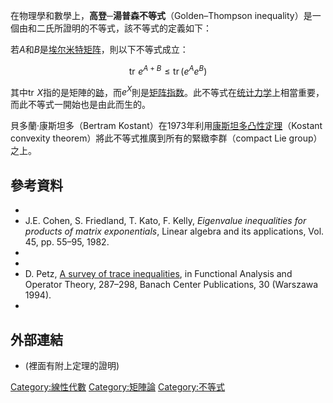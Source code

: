 在物理學和數學上，'''高登─湯普森不等式'''（Golden–Thompson inequality）是一個由{{harvtxt|Golden|1965}}和{{harvtxt|Thompson|1965}}二氏所證明的不等式，該不等式的定義如下：

若<math>A</math>和<math>B</math>是[[埃尔米特矩阵|埃尔米特矩阵]]，則以下不等式成立：

:<math> \operatorname{tr}\, e^{A+B} \le \operatorname{tr} \left(e^A e^B\right)
</math>

其中<math> \operatorname{tr}\, X </math>指的是矩陣的[[跡|跡]]，而<math> e^X </math>則是[[矩阵指数|矩阵指数]]。此不等式在[[统计力学|统计力学]]上相當重要，而此不等式一開始也是由此而生的。

貝多蘭‧康斯坦多（Bertram Kostant）在1973年利用[[康斯坦多凸性定理|康斯坦多凸性定理]]（Kostant convexity theorem）將此不等式推廣到所有的緊緻李群（compact Lie group）之上。

==參考資料==

*{{Citation | last1=Bhatia | first1=Rajendra | title=Matrix analysis | publisher=[[Springer-Verlag|Springer-Verlag]] | location=Berlin, New York | series=Graduate Texts in Mathematics | isbn=978-0-387-94846-1 | id={{MathSciNet | id = 1477662}} | year=1997 | volume=169}}
* J.E. Cohen, S. Friedland, T. Kato, F. Kelly, ''Eigenvalue inequalities for products of matrix exponentials'', Linear algebra and its applications, Vol. 45, pp. 55–95, 1982. {{doi|10.1016/0024-3795(82)90211-7}}
*{{Citation | last1=Golden | first1=Sidney | title=Lower bounds for the Helmholtz function | url=http://link.aps.org/doi/10.1103/PhysRev.137.B1127 | doi= 10.1103/PhysRev.137.B1127 | id={{MathSciNet | id = 0189691}} | year=1965 | journal=Phys. Rev. | series = Series II | volume=137 | pages=B1127–B1128}}
*{{Citation | last1=Kostant | first1=Bertram | title=On convexity, the Weyl group and the Iwasawa decomposition | url=http://www.numdam.org/item?id=ASENS_1973_4_6_4_413_0 | id={{MR|0364552}} | year=1973 | journal=Annales Scientifiques de l'École Normale Supérieure. Quatrième Série | issn=0012-9593 | volume=6 | pages=413–455 | accessdate=2013-12-14 | archive-date=2018-02-05 | archive-url=https://web.archive.org/web/20180205184347/http://www.numdam.org/item?id=ASENS_1973_4_6_4_413_0 | dead-url=no }}
* D. Petz, [https://web.archive.org/web/20120212183206/http://www.renyi.hu/%7Epetz/pdf/64.pdf A survey of trace inequalities], in Functional Analysis and Operator Theory, 287–298, Banach Center Publications, 30 (Warszawa 1994).
*{{Citation | last1=Thompson | first1=Colin J. | title=Inequality with applications in statistical mechanics | url=http://jmp.aip.org/jmapaq/v6/i11/p1812_s1 | doi=10.1063/1.1704727 | id={{MathSciNet | id = 0189688}} | year=1965 | journal=[[Journal_of_Mathematical_Physics|Journal of Mathematical Physics]] | issn=0022-2488 | volume=6 | pages=1812–1813 }}{{dead link|date=十一月 2017 |bot=InternetArchiveBot }}

==外部連結==
*{{citation|last=Tao|first=T.|url=http://terrytao.wordpress.com/2010/07/15/the-golden-thompson-inequality/|year=2010|title=The Golden–Thompson inequality|accessdate=2013-12-14|archive-date=2013-12-18|archive-url=https://web.archive.org/web/20131218143630/http://terrytao.wordpress.com/2010/07/15/the-golden-thompson-inequality/|dead-url=no}}(裡面有附上定理的證明)

{{DEFAULTSORT:Golden-Thompson inequality}}
[[Category:線性代數|Category:線性代數]]
[[Category:矩陣論|Category:矩陣論]]
[[Category:不等式|Category:不等式]]